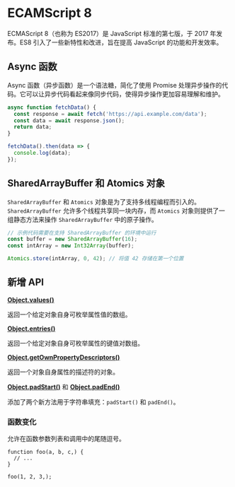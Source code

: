 # ECAMScript 8

ECMAScript 8（也称为 ES2017）是 JavaScript 标准的第七版，于 2017 年发布。ES8 引入了一些新特性和改进，旨在提高 JavaScript 的功能和开发效率。

## Async 函数

Async 函数（异步函数）是一个语法糖，简化了使用 Promise 处理异步操作的代码。它可以让异步代码看起来像同步代码，使得异步操作更加容易理解和维护。

```js
async function fetchData() {
  const response = await fetch('https://api.example.com/data');
  const data = await response.json();
  return data;
}

fetchData().then(data => {
  console.log(data);
});
```

## SharedArrayBuffer 和 Atomics 对象

`SharedArrayBuffer` 和 `Atomics` 对象是为了支持多线程编程而引入的。`SharedArrayBuffer` 允许多个线程共享同一块内存，而 `Atomics` 对象则提供了一组静态方法来操作 `SharedArrayBuffer` 中的原子操作。

```js
// 示例代码需要在支持 SharedArrayBuffer 的环境中运行
const buffer = new SharedArrayBuffer(16);
const intArray = new Int32Array(buffer);

Atomics.store(intArray, 0, 42); // 将值 42 存储在第一个位置
```

## 新增 API

**[Object.values()](/api/basic-objects/object/#objectvalues)**

返回一个给定对象自身可枚举属性值的数组。

**[Object.entries()](/api/basic-objects/object/#objectentries)**

返回一个给定对象自身可枚举属性的键值对数组。

**[Object.getOwnPropertyDescriptors()](/api/basic-objects/object/#objectgetownpropertydescriptors)**

返回一个对象自身属性的描述符的对象。

**[Object.padStart()](/api/basic-objects/object/#objectpadstart)**
和 **[Object.padEnd()](/api/basic-objects/object/#objectpadend)**

添加了两个新方法用于字符串填充：`padStart()` 和 `padEnd()`。

### 函数变化

允许在函数参数列表和调用中的尾随逗号。

```tjs
function foo(a, b, c,) {
  // ...
}

foo(1, 2, 3,);
```
